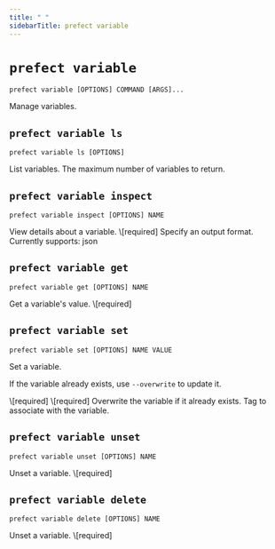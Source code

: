 ```yaml
---
title: " "
sidebarTitle: prefect variable
---
```


# `prefect variable`



```command
prefect variable [OPTIONS] COMMAND [ARGS]...
```



<Info>
Manage variables.
</Info>








## `prefect variable ls`



```command
prefect variable ls [OPTIONS]
```



<Info>
List variables.
</Info>






<AccordionGroup>




<Accordion title="Options" defaultOpen>

<ResponseField name="--limit">
    The maximum number of variables to return.
</ResponseField>

</Accordion>

</AccordionGroup>



## `prefect variable inspect`



```command
prefect variable inspect [OPTIONS] NAME
```



<Info>
View details about a variable.
</Info>






<AccordionGroup>


<Accordion title="Arguments" defaultOpen>
<ResponseField name="NAME" type="string" required>
    \[required]
</ResponseField>
</Accordion>



<Accordion title="Options" defaultOpen>

<ResponseField name="--output">
    Specify an output format. Currently supports: json
</ResponseField>

</Accordion>

</AccordionGroup>



## `prefect variable get`



```command
prefect variable get [OPTIONS] NAME
```



<Info>
Get a variable's value.
</Info>






<AccordionGroup>


<Accordion title="Arguments" defaultOpen>
<ResponseField name="NAME" type="string" required>
    \[required]
</ResponseField>
</Accordion>



</AccordionGroup>



## `prefect variable set`



```command
prefect variable set [OPTIONS] NAME VALUE
```



<Info>
Set a variable.

If the variable already exists, use `--overwrite` to update it.
</Info>






<AccordionGroup>


<Accordion title="Arguments" defaultOpen>
<ResponseField name="NAME" type="string" required>
    \[required]
</ResponseField>
<ResponseField name="VALUE" type="string" required>
    \[required]
</ResponseField>
</Accordion>



<Accordion title="Options" defaultOpen>

<ResponseField name="--overwrite">
    Overwrite the variable if it already exists.
</ResponseField>

<ResponseField name="--tag">
    Tag to associate with the variable.
</ResponseField>

</Accordion>

</AccordionGroup>



## `prefect variable unset`



```command
prefect variable unset [OPTIONS] NAME
```



<Info>
Unset a variable.
</Info>






<AccordionGroup>


<Accordion title="Arguments" defaultOpen>
<ResponseField name="NAME" type="string" required>
    \[required]
</ResponseField>
</Accordion>



</AccordionGroup>



## `prefect variable delete`



```command
prefect variable delete [OPTIONS] NAME
```



<Info>
Unset a variable.
</Info>






<AccordionGroup>


<Accordion title="Arguments" defaultOpen>
<ResponseField name="NAME" type="string" required>
    \[required]
</ResponseField>
</Accordion>



</AccordionGroup>
